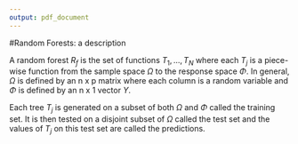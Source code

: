 ```yaml
---
output: pdf_document
---
```


#Random Forests: a description

A random forest $R_f$ is the set of functions $T_1,...,T_N$ where each $T_j$ is a piece-wise function from the sample space $\Omega$ to the response space $\Phi$. In general, $\Omega$ is defined by an n x p matrix where each column is a random variable and $\Phi$ is defined by an n x 1 vector $Y$. 

Each tree $T_j$ is generated on a subset of both $\Omega$ and $\Phi$ called the training set. It is then tested on a disjoint subset of $\Omega$ called the test set and the values of $T_j$ on this test set are called the predictions. 